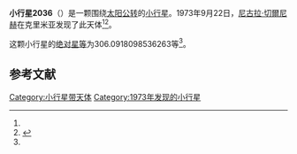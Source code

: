 {{Infobox planet
| bgcolour = #FFFFC0
| name = 2036 Sheragul
| symbol = 
| image = 
| caption = 
| discovery = yes
| discovery_ref = 
| discoverer = [[尼古拉·切爾尼赫|尼古拉·切爾尼赫]]
| discovery_site = [[克里米亚|克里米亚]] 
| discovered = 1973年9月22日
| designations = yes
| mp_name = 
| named_after = 
| alt_names = 1973 SY2/ 1929 PN / 1929 PP / 1952 FJ1 / 1956 RN / A915 HC
| mp_category = [[主带小行星|主带小行星]]
| orbit_ref = <ref name="a">[http://ssd.jpl.nasa.gov/sbdb.cgi?sstr=2036 2036 Sheragul] {{Wayback|url=http://ssd.jpl.nasa.gov/sbdb.cgi?sstr=2036 |date=20201025054121 }}，小行星數據庫瀏覽器（JPL Small-Body Database Browser）－[[美国国家航空航天局|美国国家航空航天局]]喷气推进实验室</ref>
| epoch = 2456400.5 (2013年4月18日更新)
| aphelion = {{convert|2.662123677306433|AU|km|3|abbr=on|lk=out}}
| perihelion = {{convert|1.826692493854429|AU|km|3|abbr=on}}
| semimajor = {{convert|2.244408085580431|AU|km|3|abbr=on}}
| eccentricity = 0.186113922
| period = 1228.149296 [[日|日]]<br />3.36[[儒略年|儒略年]]
| avg_speed = 
| inclination = 3.97279982444167
| asc_node = 346.2780249160605
| mean_anomaly = 
| arg_peri = 306.0918098536263
| satellites = 
| physical_characteristics = yes
| dimensions = 
| mass = 
| density = 
| surface_grav = 
| escape_velocity = 
| sidereal_day = 
| axial_tilt = 
| pole_ecliptic_lat = 
| pole_ecliptic_lon = 
| albedo = 
| temperatures= 
| temp_name1 = 
| mean_temp_1 = 
| max_temp_1 = 
| temp_name2 = 
| max_temp_2 = 
| spectral_type = 
| abs_magnitude = 306.0918098536263
}}

'''小行星2036'''（{{lang-en|2036 Sheragul}}）是一颗围绕[[太阳|太阳]][[公转|公转]]的[[小行星|小行星]]。1973年9月22日，[[尼古拉·切爾尼赫|尼古拉·切爾尼赫]]在克里米亚发现了此天体<ref name="a" /><ref>{{cite news|title=小行星列表|url=http://cfa-www.harvard.edu/iau/lists/NumberedMPs.txt|accessdate=2013-07-08|newspaper=哈佛大学|archive-date=2008-05-17|archive-url=https://web.archive.org/web/20080517010638/http://cfa-www.harvard.edu/iau/lists/NumberedMPs.txt|dead-url=no}}</ref>。

这颗小行星的[[绝对星等|绝对星等]]为306.0918098536263等<ref name="a" />。

==参考文献==
{{reflist}}
{{Minor Planet Number|[[小行星2035|小行星2035]]|[[小行星2037|小行星2037]]}}

{{小天体}}

[[Category:小行星带天体|Category:小行星带天体]]
[[Category:1973年发现的小行星|Category:1973年发现的小行星]]

{{asteroid-stub}}
